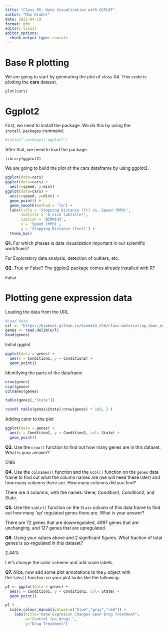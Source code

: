 ```yaml
---
title: "Class 05: Data Visualization with GGPLOT"
author: "Max Gruber"
date: 2023-04-19
format: gfm
editor: visual
editor_options: 
  chunk_output_type: console
---
```


# Base R plotting

We are going to start by generating the plot of class 04. This code is plotting the **cars** dataset.

```r
plot(cars)
```

# Ggplot2

First, we need to install the package. We do this by using the `install.packages` command.

```r
#install.packages('ggplot2')
```

After that, we need to load the package.

```r
library(ggplot2)
```

We are going to build the plot of the cars dataframe by using ggplot2.

```r
ggplot(data=cars)
ggplot(data=cars) + 
  aes(x=speed, y=dist)
ggplot(data=cars) + 
  aes(x=speed, y=dist) + 
  geom_point() +
  geom_smooth(method = 'lm') +
  labs(title = 'Stopping Distance (ft) vs. Speed (MPH)',
       subtitle = 'A nice subtitle!',
       caption = 'BIMM143',
       x = 'Speed (MPH)',
       y = 'Stopping Distance (feet)') +
  theme_bw()
```

**Q1.** For which phases is data visualization important in our scientific workflows? 

For Exploratory data analysis, detection of outliers, etc.

**Q2.** True or False? The ggplot2 package comes already installed with R?

False

# Plotting gene expression data

Loading the data from the URL.

```r
#Load data
url <- "https://bioboot.github.io/bimm143_S20/class-material/up_down_expression.txt"
genes <- read.delim(url)
head(genes)
```

Initial ggplot

```r
ggplot(data = genes) +
  aes(x = Condition1, y = Condition2) +
  geom_point()
```

Identifying the parts of the dataframe

```r
nrow(genes)
ncol(genes)
colnames(genes)

table(genes[,'State'])

round( table(genes$State)/nrow(genes) * 100, 2 )
```

Adding color to the plot

```r
ggplot(data = genes) +
  aes(x = Condition1, y = Condition2, col= State) +
  geom_point()
```

**Q3.** Use the `nrow()` function to find out how many genes are in this dataset. What is your answer?

5196

**Q4.** Use the `colnames()` function and the `ncol()` function on the `genes` data frame to find out what the column names are (we will need these later) and how many columns there are. How many columns did you find? 

There are 4 columns, with the names: Gene, Condition1, Condition2, and State.

**Q5.** Use the `table()` function on the `State` column of this data.frame to find out how many 'up' regulated genes there are. What is your answer?

There are 72 genes that are downregulated, 4997 genes that are unchanging, and 127 genes that are upregulated.

**Q6.** Using your values above and 2 significant figures. What fraction of total genes is up-regulated in this dataset? 

2.44%

Let's change the color scheme and add some labels.

**Q7.** Nice, now add some plot annotations to the `p` object with the `labs()` function so your plot looks like the following:

```r
p1 <- ggplot(data = genes) +
  aes(x = Condition1, y = Condition2, col= State) +
  geom_point()

p1 +
  scale_colour_manual(values=c("blue","gray","red")) +
    labs(title="Gene Expresion Changes Upon Drug Treatment",
         x="Control (no drug) ",
         y="Drug Treatment")
```

